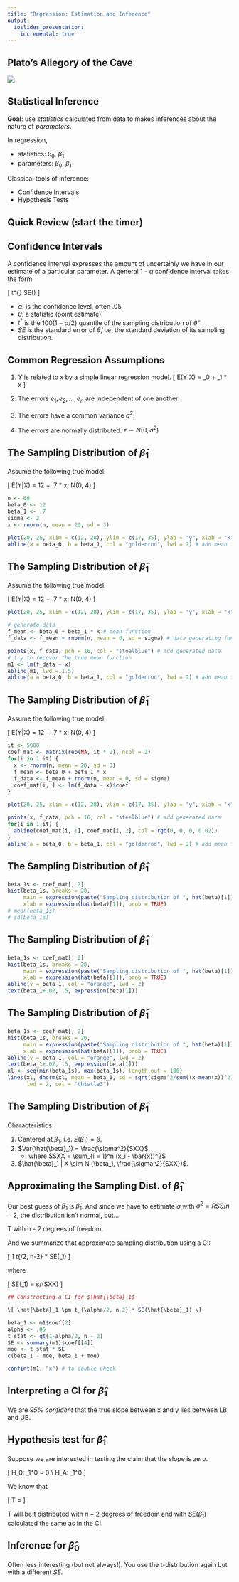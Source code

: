 ```yaml
---
title: "Regression: Estimation and Inference"
output:
  ioslides_presentation:
    incremental: true
---
```


## Plato's Allegory of the Cave

<div class="centered">
![](http://4.bp.blogspot.com/-rV1c4Xh4SSE/UZshhTTdFsI/AAAAAAAACQA/1VkmOaF7WFU/s1600/plato-cave.jpg)
</div>


## Statistical Inference {.build}

**Goal**: use *statistics* calculated from data to makes inferences about the 
nature of *parameters*.

In regression,

- statistics: $\hat{\beta}_0$, $\hat{\beta}_1$
- parameters: $\beta_0$, $\beta_1$

Classical tools of inference:

- Confidence Intervals
- Hypothesis Tests


## Quick Review (start the timer)


## Confidence Intervals {.build}

A confidence interval expresses the amount of uncertainly we have in our estimate
of a particular parameter.  A general 1 - $\alpha$ confidence interval takes the form

\[ \hat{\theta} \pm t^{*} * SE(\hat{\theta}) \]

- $\alpha$: is the confidence level, often .05
- $\hat{\theta}$: a statistic (point estimate)
- $t^{*}$ is the $100(1 - \alpha / 2)$ quantile of the sampling distribution of $\hat{\theta}$
- $SE$ is the standard error of $\hat{\theta}$, i.e. the standard deviation of its sampling
distribution.


## Common Regression Assumptions {.build}

1. $Y$ is related to $x$ by a simple linear regression model.
\[ E(Y|X) = \beta_0 + \beta_1 * x \]

2. The errors $e_1, e_2, \ldots, e_n$ are independent of one another.

3. The errors have a common variance $\sigma^2$.

4. The errors are normally distributed: $\epsilon \sim N(0, \sigma^2)$


## The Sampling Distribution of $\hat{\beta}_1$

Assume the following true model:

\[ E(Y|X) = 12 + .7 * x; \epsilon \sim N(0, 4) \]

```r
n <- 60
beta_0 <- 12
beta_1 <- .7
sigma <- 2
x <- rnorm(n, mean = 20, sd = 3)

plot(20, 25, xlim = c(12, 28), ylim = c(17, 35), ylab = "y", xlab = "x", type = "n") # set up an empty plot
abline(a = beta_0, b = beta_1, col = "goldenrod", lwd = 2) # add mean function
```

## The Sampling Distribution of $\hat{\beta}_1$

Assume the following true model:

\[ E(Y|X) = 12 + .7 * x; \epsilon \sim N(0, 4) \]

```r
plot(20, 25, xlim = c(12, 28), ylim = c(17, 35), ylab = "y", xlab = "x", type = "n") # set up an empty plot

# generate data
f_mean <- beta_0 + beta_1 * x # mean function
f_data <- f_mean + rnorm(n, mean = 0, sd = sigma) # data generating function

points(x, f_data, pch = 16, col = "steelblue") # add generated data
# try to recover the true mean function
m1 <- lm(f_data ~ x)
abline(m1, lwd = 1.5)
abline(a = beta_0, b = beta_1, col = "goldenrod", lwd = 2) # add mean function
```


## The Sampling Distribution of $\hat{\beta}_1$

Assume the following true model:

\[ E(Y|X) = 12 + .7 * x; \epsilon \sim N(0, 4) \]

```r
it <- 5000
coef_mat <- matrix(rep(NA, it * 2), ncol = 2)
for(i in 1:it) {
  x <- rnorm(n, mean = 20, sd = 3)
  f_mean <- beta_0 + beta_1 * x
  f_data <- f_mean + rnorm(n, mean = 0, sd = sigma)
  coef_mat[i, ] <- lm(f_data ~ x)$coef
}
```

```r
plot(20, 25, xlim = c(12, 28), ylim = c(17, 35), ylab = "y", xlab = "x", type = "n") # set up an empty plot

points(x, f_data, pch = 16, col = "steelblue") # add generated data
for(i in 1:it) {
  abline(coef_mat[i, 1], coef_mat[i, 2], col = rgb(0, 0, 0, 0.02))
}
abline(a = beta_0, b = beta_1, col = "goldenrod", lwd = 2) # add mean function
```


## The Sampling Distribution of $\hat{\beta}_1$

```r
beta_1s <- coef_mat[, 2]
hist(beta_1s, breaks = 20, 
     main = expression(paste("Sampling distribution of ", hat(beta)[1])),
     xlab = expression(hat(beta)[1]), prob = TRUE)
# mean(beta_1s)
# sd(beta_1s)
```


## The Sampling Distribution of $\hat{\beta}_1$

```r
beta_1s <- coef_mat[, 2]
hist(beta_1s, breaks = 20, 
     main = expression(paste("Sampling distribution of ", hat(beta)[1])),
     xlab = expression(hat(beta)[1]), prob = TRUE)
abline(v = beta_1, col = "orange", lwd = 2)
text(beta_1+.02, .5, expression(beta[1]))
```


## The Sampling Distribution of $\hat{\beta}_1$

```r
beta_1s <- coef_mat[, 2]
hist(beta_1s, breaks = 20, 
     main = expression(paste("Sampling distribution of ", hat(beta)[1])),
     xlab = expression(hat(beta)[1]), prob = TRUE)
abline(v = beta_1, col = "orange", lwd = 2)
text(beta_1+.02, .5, expression(beta[1]))
xl <- seq(min(beta_1s), max(beta_1s), length.out = 100)
lines(xl, dnorm(xl, mean = beta_1, sd = sqrt(sigma^2/sum((x-mean(x))^2))), 
      lwd = 2, col = "thistle3")
```


## The Sampling Distribution of $\hat{\beta}_1$

Characteristics:

1. Centered at $\beta_1$, i.e. $E(\hat{\beta}_1) = \beta$.
2. $Var(\hat{\beta}_1) = \frac{\sigma^2}{SXX}$.
    - where $SXX = \sum_{i = 1}^n (x_i - \bar{x})^2$
3. $\hat{\beta}_1 | X \sim N (\beta_1, \frac{\sigma^2}{SXX})$.



## Approximating the Sampling Dist. of $\hat{\beta}_1$ {.build}

Our best guess of $\beta_1$ is $\hat{\beta}_1$. And since we have to estimate
$\sigma$ with $\hat{\sigma}^2 = RSS/n-2$, the distribution isn't normal, but...

T with n - 2 degrees of freedom.

And we summarize that approximate sampling distribution using a CI:

\[ \hat{\beta}_1 \pm t_{\alpha/2, n-2} * SE(\hat{\beta}_1) \]

where

\[ SE(\hat{\beta}_1) = s/\sqrt(SXX) \]



```r
## Constructing a CI for $\hat{\beta}_1$

\[ \hat{\beta}_1 \pm t_{\alpha/2, n-2} * SE(\hat{\beta}_1) \]

beta_1 <- m1$coef[2]
alpha <- .05
t_stat <- qt(1-alpha/2, n - 2)
SE <- summary(m1)$coef[[4]]
moe <- t_stat * SE
c(beta_1 - moe, beta_1 + moe)

confint(m1, "x") # to double check
```


## Interpreting a CI for $\hat{\beta}_1$

We are *95% confident* that the true slope between x and y lies between LB and UB.


## Hypothesis test for $\hat{\beta}_1$

Suppose we are interested in testing the claim that the slope is zero.

\[ H_0: \beta_1^0 = 0 \\
H_A: \beta_1^0 \ne 0 \]

We know that

\[ T = \frac{\hat{\beta}_1 - \beta_1^0}{SE(\hat{\beta}_1)} \]

T will be t distributed with $n-2$ degrees of freedom and with $SE(\hat{\beta}_1)$
calculated the same as in the CI.


## Inference for $\hat{\beta}_0$

Often less interesting (but not always!).  You use the t-distribution again but
with a different $SE$.
